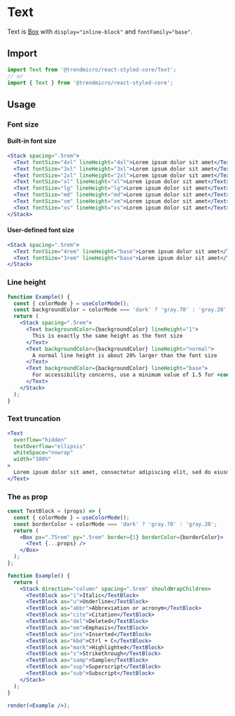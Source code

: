 # Text

Text is [Box](./box) with `display="inline-block"` and `fontFamily="base"`.

## Import

```js
import Text from '@trendmicro/react-styled-core/Text';
// or
import { Text } from '@trendmicro/react-styled-core';
```

## Usage

### Font size

#### Built-in font size

```jsx
<Stack spacing=".5rem">
  <Text fontSize="4xl" lineHeight="4xl">Lorem ipsum dolor sit amet</Text>
  <Text fontSize="3xl" lineHeight="3xl">Lorem ipsum dolor sit amet</Text>
  <Text fontSize="2xl" lineHeight="2xl">Lorem ipsum dolor sit amet</Text>
  <Text fontSize="xl" lineHeight="xl">Lorem ipsum dolor sit amet</Text>
  <Text fontSize="lg" lineHeight="lg">Lorem ipsum dolor sit amet</Text>
  <Text fontSize="md" lineHeight="md">Lorem ipsum dolor sit amet</Text>
  <Text fontSize="sm" lineHeight="sm">Lorem ipsum dolor sit amet</Text>
  <Text fontSize="xs" lineHeight="xs">Lorem ipsum dolor sit amet</Text>
</Stack>
```

#### User-defined font size

```jsx
<Stack spacing=".5rem">
  <Text fontSize="4rem" lineHeight="base">Lorem ipsum dolor sit amet</Text>
  <Text fontSize="3rem" lineHeight="base">Lorem ipsum dolor sit amet</Text>
</Stack>
```

### Line height

```jsx
function Example() {
  const { colorMode } = useColorMode();
  const backgroundColor = colorMode === 'dark' ? 'gray.70' : 'gray.20';
  return (
    <Stack spacing=".5rem">
      <Text backgroundColor={backgroundColor} lineHeight="1">
        This is exactly the same height as the font size
      </Text>
      <Text backgroundColor={backgroundColor} lineHeight="normal">
        A normal line height is about 20% larger than the font size
      </Text>
      <Text backgroundColor={backgroundColor} lineHeight="base">
        For accessibility concerns, use a minimum value of 1.5 for <code>line-height</code> for main paragraph content
      </Text>
    </Stack>
  );
}
```

### Text truncation

```jsx
<Text
  overflow="hidden"
  textOverflow="ellipsis"
  whiteSpace="nowrap"
  width="100%"
>
  Lorem ipsum dolor sit amet, consectetur adipiscing elit, sed do eiusmod tempor incididunt ut labore et dolore magna aliqua. Ut enim ad minim veniam, quis nostrud exercitation ullamco laboris nisi ut aliquip ex ea commodo consequat. Duis aute irure dolor in reprehenderit in voluptate velit esse cillum dolore eu fugiat nulla pariatur. Excepteur sint occaecat cupidatat non proident, sunt in culpa qui officia deserunt mollit anim id est laborum.
</Text>
```

### The `as` prop

```jsx noInline
const TextBlock = (props) => {
  const { colorMode } = useColorMode();
  const borderColor = colorMode === 'dark' ? 'gray.70' : 'gray.20';
  return (
    <Box px=".75rem" py=".5rem" border={1} borderColor={borderColor}>
      <Text {...props} />
    </Box>
  );
};

function Example() {
  return (
    <Stack direction="column" spacing=".5rem" shouldWrapChildren>
      <TextBlock as="i">Italic</TextBlock>
      <TextBlock as="u">Underline</TextBlock>
      <TextBlock as="abbr">Abbreviation or acronym</TextBlock>
      <TextBlock as="cite">Citation</TextBlock>
      <TextBlock as="del">Deleted</TextBlock>
      <TextBlock as="em">Emphasis</TextBlock>
      <TextBlock as="ins">Inserted</TextBlock>
      <TextBlock as="kbd">Ctrl + C</TextBlock>
      <TextBlock as="mark">Highlighted</TextBlock>
      <TextBlock as="s">Strikethrough</TextBlock>
      <TextBlock as="samp">Sample</TextBlock>
      <TextBlock as="sup">Superscript</TextBlock>
      <TextBlock as="sub">Subscript</TextBlock>
    </Stack>
  );
}

render(<Example />);
```
